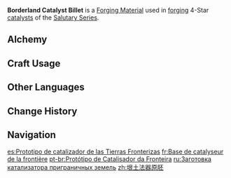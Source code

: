 {{Item Infobox
|id           = 101119
|image        = Item Borderland Catalyst Billet.png
|type         = Materials
|group        = Borderland Billets
|group2       = Billets
|group3       = Forging Materials
|invCategory  = Materials
|quality      = 4
|description  = Weapon forging material. Can be used to forge 4-star catalysts.<br>In terms of the "state" of the many weapons that can be crafted from billets, while their potential has long been contained within the original materials, the exact forms these weapons will ultimately take remain unknown to this day...
|source1      = [[Natlan]] [[Trounce Domain]] Challenge Reward
|source2      = [[Converting]] other billet types
|source3      = [[Borderland Billet Trove]]
|source4      = Reward from Level 33 [[Tona's Flame's Restitution]]
}}
'''Borderland Catalyst Billet''' is a [[Forging Material]] used in [[forging]] 4-Star [[catalysts]] of the [[Salutary Series]].

==Alchemy==
{{Recipe
|type = Converting
|Northlander Catalyst Billet = 1
|Dream Solvent = 2
|sort = Northlander Catalyst Billet;Dream Solvent
}}
{{Recipe
|type = Converting
|Midlander Catalyst Billet = 1
|Dream Solvent = 2
|sort = Midlander Catalyst Billet;Dream Solvent
}}

==Craft Usage==
{{Craft Usage}}

==Other Languages==
{{Other Languages
|en       = Borderland Catalyst Billet
|zhs      = 垠土法器原胚
|zhs_rm   = 
|zht      = 垠土法器原胚
|zht_rm   = 
|zh_tl    = 
|ja       = 境土法器の原型
|ja_rm    = Kyoudo Houki no Genkei
|ja_tl    = <!--Borderland Catalyst Prototype-->
|ko       = 가장자리 땅의 법구 원형
|ko_tl    = 
|es       = Prototipo de catalizador de las Tierras Fronterizas
|es_tl    = Borderlands Catalyst Prototype
|fr       = Base de catalyseur de la frontière
|fr_tl    = Catalyst Base from the Border
|ru       = Заготовка катализатора приграничных земель
|ru_tl    = 
|th       = Borderland Catalyst Billet
|vi       = Phôi Pháp Khí Biên Giới
|vi_tl    = 
|de       = Unbearbeiteter Katalysator des Grenzlands
|de_tl    = Unprocessed Catalyst of the Borderland
|id       = Borderland Catalyst Billet
|pt       = Protótipo de Catalisador da Fronteira
|pt_tl    = 
|tr       = Uç Diyar Katalizör Prototipi
|tr_tl    = 
|it       = Billetta del Catalizzatore delle terre di confine
|it_tl    = 
}}

==Change History==
{{Change History|5.0}}

==Navigation==
{{Material Navbox|type=Crafting Materials}}

[[es:Prototipo de catalizador de las Tierras Fronterizas]]
[[fr:Base de catalyseur de la frontière]]
[[pt-br:Protótipo de Catalisador da Fronteira]]
[[ru:Заготовка катализатора приграничных земель]]
[[zh:垠土法器原胚]]
